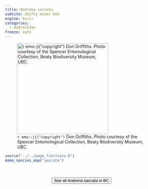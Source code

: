 ```yaml
---
title: Andrena saccata
subtite: Shifty miner bee
engine: knitr
categories:
  - Andrenidae
freeze: auto
---
```

![`r emo::ji("copyright")` Don Griffiths. Photo courtesy of the Spencer Entomological Collection, Beaty Biodiversity Museum, UBC.](https://www.zoology.ubc.ca/entomology/main/Hymenoptera/Andrenidae/Andrena%20saccata%20(3lateral).jpg){height=300}





```r
source("../../page_functions.R")
make_species_map("saccata")
```
<br><br>
<center>


<a href="https://www.zoology.ubc.ca/entomology/main/Hymenoptera/Andrenidae/Andrena%20saccata.php"><button type="button" class="btn btn-secondary">See all Andrena saccata in BC <i class="fa-solid fa-arrow-up-right-from-square"></i> </button></a>
</center>
